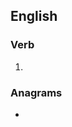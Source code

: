 ==English==

===Verb===
{{head|en|verb form}}

# {{en-past of|exuviate}}

===Anagrams===
* {{anagrams|en|a=adeeituvx|exudative}}